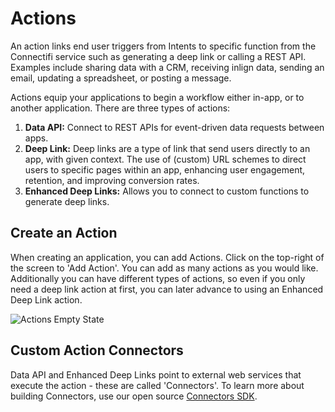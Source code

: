 # Actions 

An action links end user triggers from Intents to specific function from the Connectifi service such as generating a deep link or calling a REST API.  Examples include sharing data with a CRM, receiving inlign data, sending an email, updating a spreadsheet, or posting a message. 

Actions equip your applications to begin a workflow either in-app, or to another application. There are three types of actions:

1. **Data API:** Connect to REST APIs for event-driven data requests between apps.
2. **Deep Link:** Deep links are a type of link that send users directly to an app, with given context. The use of (custom) URL schemes to direct users to specific pages within an app, enhancing user engagement, retention, and improving conversion rates.
3. **Enhanced Deep Links:** Allows you to connect to custom functions to generate deep links.


## Create an Action

When creating an application, you can add Actions. Click on the top-right of the screen to 'Add Action'. You can add as many actions as you would like. Additionally you can have different types of actions, so even if you only need a deep link action at first, you can later advance to using an Enhanced Deep Link action. 

![Actions Empty State](../../public/actions/application_empty_state.png)

## Custom Action Connectors

Data API and Enhanced Deep Links point to external web services that execute the action - these are called 'Connectors'.  To learn more about building Connectors, use our open source [Connectors SDK](https://github.com/connectifi-co/connectors).

